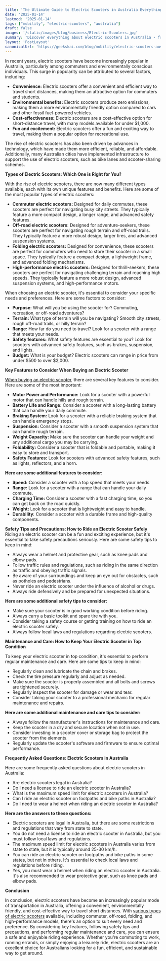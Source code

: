 ```yaml
---
title: 'The Ultimate Guide to Electric Scooters in Australia Everything You Need to Know'
date: '2025-01-14'
lastmod: '2025-01-14'
tags: ["mobility", "electric-scooters", "australia"]  
draft: false
images: '/static/images/blog/business/Electric-Scooters.jpg'
summary: 'Discover everything about electric scooters in Australia - from types and key features to safety tips and maintenance. Learn how to choose the right e-scooter for your needs.'
layout: 'PostLayout'
canonicalUrl: 'https://geekskai.com/blog/mobility/electric-scooters-australia-guide/'
---
```


In recent years, electric scooters have become increasingly popular in Australia, particularly among commuters and environmentally conscious individuals. This surge in popularity can be attributed to several factors, including:
- **Convenience:** Electric scooters offer a convenient and efficient way to travel short distances, making them an attractive option for commuters and students.
- **Environmental benefits:** Electric scooters produce zero emissions, making them a more environmentally friendly option compared to cars and other fossil fuel-powered vehicles.
- **Cost-effectiveness:** Electric scooters are a cost-effective option for short-distance travel, with many models available for under $1,000.
- **Fun and excitement:** Electric scooters offer a fun and exciting way to travel, making them a popular option for recreational use.

The rise of electric scooters has also been driven by advances in technology, which have made them more efficient, reliable, and affordable. Additionally, many Australian cities have implemented infrastructure to support the use of electric scooters, such as bike lanes and scooter-sharing schemes.


**Types of Electric Scooters: Which One is Right for You?**

With the rise of electric scooters, there are now many different types available, each with its own unique features and benefits. Here are some of the most popular types of electric scooters:
- **Commuter electric scooters:** Designed for daily commutes, these scooters are perfect for navigating busy city streets. They typically feature a more compact design, a longer range, and advanced safety features.
- **Off-road electric scooters:** Designed for adventure-seekers, these scooters are perfect for navigating rough terrain and off-road trails. They typically feature a more robust design, larger tires, and advanced suspension systems.
- **Folding electric scooters:** Designed for convenience, these scooters are perfect for commuters who need to store their scooter in a small space. They typically feature a compact design, a lightweight frame, and advanced folding mechanisms.
- **High-performance electric scooters:** Designed for thrill-seekers, these scooters are perfect for navigating challenging terrain and reaching high speeds. They typically feature a more robust design, advanced suspension systems, and high-performance motors.

When choosing an electric scooter, it's essential to consider your specific needs and preferences. Here are some factors to consider:
- **Purpose:** What will you be using the scooter for? Commuting, recreation, or off-road adventures?
- **Terrain:** What type of terrain will you be navigating? Smooth city streets, rough off-road trails, or hilly terrain?
- **Range:** How far do you need to travel? Look for a scooter with a range that meets your needs.
- **Safety features:** What safety features are essential to you? Look for scooters with advanced safety features, such as brakes, suspension, and lights.
- **Budget:** What is your budget? Electric scooters can range in price from under $500 to over $2,000.

**Key Features to Consider When Buying an Electric Scooter**

[When buying an electric scooter](https://segwayonline.com.au/blogs/news/electric-scooters-explained-your-guide-to-buying-your-first-segway-electric-scooter), there are several key features to consider. Here are some of the most important:
- **Motor Power and Performance:** Look for a scooter with a powerful motor that can handle hills and rough terrain.
- **Battery Life and Range:** Consider a scooter with a long-lasting battery that can handle your daily commute.
- **Braking System:** Look for a scooter with a reliable braking system that can handle emergency stops.
- **Suspension:** Consider a scooter with a smooth suspension system that can handle rough terrain.
- **Weight Capacity:** Make sure the scooter can handle your weight and any additional cargo you may be carrying.
- **Foldability:** Consider a scooter that is foldable and portable, making it easy to store and transport.
- **Safety Features:** Look for scooters with advanced safety features, such as lights, reflectors, and a horn.

**Here are some additional features to consider:**
- **Speed:** Consider a scooter with a top speed that meets your needs.
- **Range:** Look for a scooter with a range that can handle your daily commute.
- **Charging Time:** Consider a scooter with a fast charging time, so you can get back on the road quickly.
- **Weight:** Look for a scooter that is lightweight and easy to handle.
- **Durability:** Consider a scooter with a durable frame and high-quality components.

**Safety Tips and Precautions: How to Ride an Electric Scooter Safely**
Riding an electric scooter can be a fun and exciting experience, but it's essential to take safety precautions seriously. Here are some safety tips to keep in mind:
- Always wear a helmet and protective gear, such as knee pads and elbow pads.
- Follow traffic rules and regulations, such as riding in the same direction as traffic and obeying traffic signals.
- Be aware of your surroundings and keep an eye out for obstacles, such as potholes and pedestrians.
- Never ride an electric scooter under the influence of alcohol or drugs.
- Always ride defensively and be prepared for unexpected situations.

**Here are some additional safety tips to consider:**
- Make sure your scooter is in good working condition before riding.
- Always carry a basic toolkit and spare tire with you.
- Consider taking a safety course or getting training on how to ride an electric scooter safely.
- Always follow local laws and regulations regarding electric scooters.

**Maintenance and Care: How to Keep Your Electric Scooter in Top Condition**

To keep your electric scooter in top condition, it's essential to perform regular maintenance and care. Here are some tips to keep in mind:
- Regularly clean and lubricate the chain and brakes.
- Check the tire pressure regularly and adjust as needed.
- Make sure the scooter is properly assembled and all bolts and screws are tightened securely.
- Regularly inspect the scooter for damage or wear and tear.
- Consider taking your scooter to a professional mechanic for regular maintenance and repairs.

**Here are some additional maintenance and care tips to consider:**
- Always follow the manufacturer's instructions for maintenance and care.
- Keep the scooter in a dry and secure location when not in use.
- Consider investing in a scooter cover or storage bag to protect the scooter from the elements.
- Regularly update the scooter's software and firmware to ensure optimal performance.

**Frequently Asked Questions: Electric Scooters in Australia**

Here are some frequently asked questions about electric scooters in Australia:
- Are electric scooters legal in Australia?
- Do I need a license to ride an electric scooter in Australia?
- What is the maximum speed limit for electric scooters in Australia?
- Can I ride an electric scooter on footpaths and bike paths in Australia?
- Do I need to wear a helmet when riding an electric scooter in Australia?


**Here are the answers to these questions:**
- Electric scooters are legal in Australia, but there are some restrictions and regulations that vary from state to state.
- You do not need a license to ride an electric scooter in Australia, but you must follow local laws and regulations.
- The maximum speed limit for electric scooters in Australia varies from state to state, but it is typically around 25-30 km/h.
- You can ride an electric scooter on footpaths and bike paths in some states, but not in others. It's essential to check local laws and regulations before riding.
- Yes, you must wear a helmet when riding an electric scooter in Australia. It's also recommended to wear protective gear, such as knee pads and elbow pads.

**Conclusion**

In conclusion, electric scooters have become an increasingly popular mode of transportation in Australia, offering a convenient, environmentally friendly, and cost-effective way to travel short distances. With [various types of electric scooters](https://segwayonline.com.au/collections/electric-scooters) available, including commuter, off-road, folding, and high-performance models, there's an option to suit every need and preference. By considering key features, following safety tips and precautions, and performing regular maintenance and care, you can ensure a safe and enjoyable riding experience. Whether you're commuting to work, running errands, or simply enjoying a leisurely ride, electric scooters are an excellent choice for Australians looking for a fun, efficient, and sustainable way to get around.







